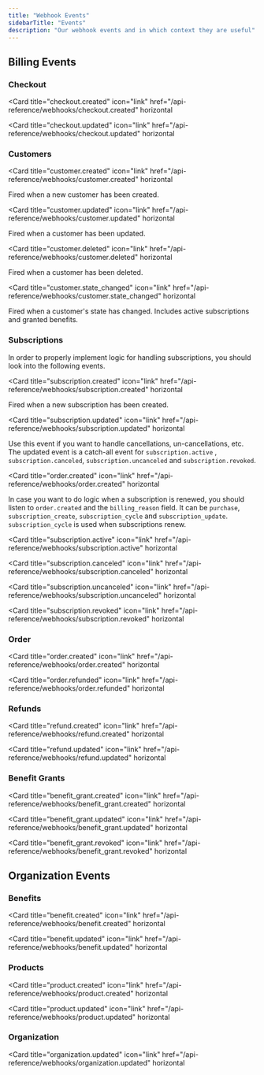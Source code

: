 ```yaml
---
title: "Webhook Events"
sidebarTitle: "Events"
description: "Our webhook events and in which context they are useful"
---
```


## Billing Events

### Checkout

<Card
  title="checkout.created"
  icon="link"
  href="/api-reference/webhooks/checkout.created"
  horizontal
></Card>

<Card
  title="checkout.updated"
  icon="link"
  href="/api-reference/webhooks/checkout.updated"
  horizontal
></Card>

### Customers

<Card
  title="customer.created"
  icon="link"
  href="/api-reference/webhooks/customer.created"
  horizontal
>
  Fired when a new customer has been created.
</Card>

<Card
  title="customer.updated"
  icon="link"
  href="/api-reference/webhooks/customer.updated"
  horizontal
>
  Fired when a customer has been updated.
</Card>

<Card
  title="customer.deleted"
  icon="link"
  href="/api-reference/webhooks/customer.deleted"
  horizontal
>
  Fired when a customer has been deleted.
</Card>

<Card
  title="customer.state_changed"
  icon="link"
  href="/api-reference/webhooks/customer.state_changed"
  horizontal
>
  Fired when a customer's state has changed. Includes active subscriptions and
  granted benefits.
</Card>

### Subscriptions

In order to properly implement logic for handling subscriptions, you should look into the following events.

<Card
  title="subscription.created"
  icon="link"
  href="/api-reference/webhooks/subscription.created"
  horizontal
>
  Fired when a new subscription has been created.
</Card>

<Card
  title="subscription.updated"
  icon="link"
  href="/api-reference/webhooks/subscription.updated"
  horizontal
>
  Use this event if you want to handle cancellations, un-cancellations, etc. The
  updated event is a catch-all event for `subscription.active` ,
  `subscription.canceled`, `subscription.uncanceled` and `subscription.revoked`.
</Card>

<Card
  title="order.created"
  icon="link"
  href="/api-reference/webhooks/order.created"
  horizontal
>
  In case you want to do logic when a subscription is renewed, you should listen
  to `order.created` and the `billing_reason` field. It can be `purchase`,
  `subscription_create`, `subscription_cycle` and `subscription_update`.
  `subscription_cycle` is used when subscriptions renew.
</Card>

<Card
  title="subscription.active"
  icon="link"
  href="/api-reference/webhooks/subscription.active"
  horizontal
></Card>

<Card
  title="subscription.canceled"
  icon="link"
  href="/api-reference/webhooks/subscription.canceled"
  horizontal
></Card>

<Card
  title="subscription.uncanceled"
  icon="link"
  href="/api-reference/webhooks/subscription.uncanceled"
  horizontal
></Card>

<Card
  title="subscription.revoked"
  icon="link"
  href="/api-reference/webhooks/subscription.revoked"
  horizontal
></Card>

### Order

<Card
  title="order.created"
  icon="link"
  href="/api-reference/webhooks/order.created"
  horizontal
></Card>
<Card
  title="order.refunded"
  icon="link"
  href="/api-reference/webhooks/order.refunded"
  horizontal
></Card>

### Refunds

<Card
  title="refund.created"
  icon="link"
  href="/api-reference/webhooks/refund.created"
  horizontal
></Card>
<Card
  title="refund.updated"
  icon="link"
  href="/api-reference/webhooks/refund.updated"
  horizontal
></Card>

### Benefit Grants

<Card
  title="benefit_grant.created"
  icon="link"
  href="/api-reference/webhooks/benefit_grant.created"
  horizontal
></Card>
<Card
  title="benefit_grant.updated"
  icon="link"
  href="/api-reference/webhooks/benefit_grant.updated"
  horizontal
></Card>
<Card
  title="benefit_grant.revoked"
  icon="link"
  href="/api-reference/webhooks/benefit_grant.revoked"
  horizontal
></Card>

## Organization Events

### Benefits

<Card
  title="benefit.created"
  icon="link"
  href="/api-reference/webhooks/benefit.created"
  horizontal
></Card>
<Card
  title="benefit.updated"
  icon="link"
  href="/api-reference/webhooks/benefit.updated"
  horizontal
></Card>

### Products

<Card
  title="product.created"
  icon="link"
  href="/api-reference/webhooks/product.created"
  horizontal
></Card>
<Card
  title="product.updated"
  icon="link"
  href="/api-reference/webhooks/product.updated"
  horizontal
></Card>

### Organization

<Card
  title="organization.updated"
  icon="link"
  href="/api-reference/webhooks/organization.updated"
  horizontal
></Card>
